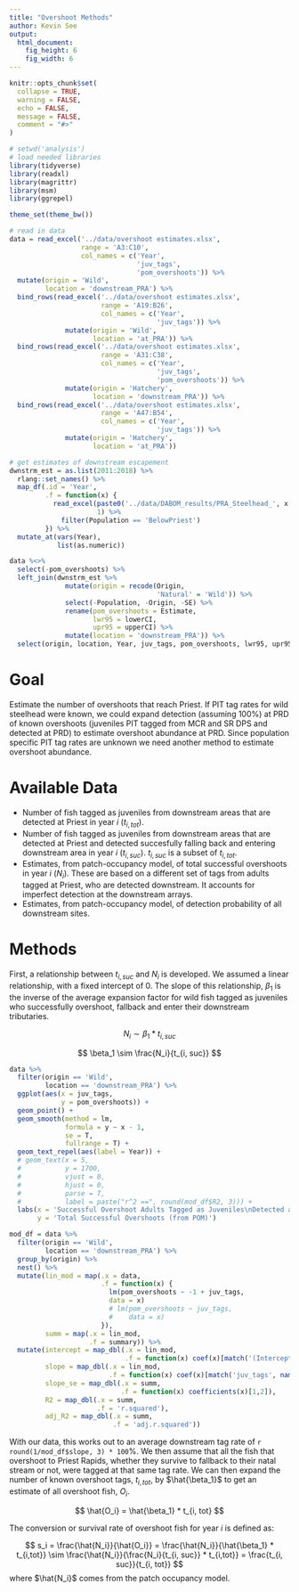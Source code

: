 ```yaml
---
title: "Overshoot Methods"
author: Kevin See
output: 
  html_document:
    fig_height: 6
    fig_width: 6
---
```


```r
knitr::opts_chunk$set(
  collapse = TRUE,
  warning = FALSE,
  echo = FALSE,
  message = FALSE,
  comment = "#>"
)
```

```r
# setwd('analysis')
# load needed libraries
library(tidyverse)
library(readxl)
library(magrittr)
library(msm)
library(ggrepel)

theme_set(theme_bw())

```

```r
# read in data
data = read_excel('../data/overshoot estimates.xlsx',
                  range = 'A3:C10',
                  col_names = c('Year',
                                'juv_tags',
                                'pom_overshoots')) %>%
  mutate(origin = 'Wild',
         location = 'downstream_PRA') %>%
  bind_rows(read_excel('../data/overshoot estimates.xlsx',
                       range = 'A19:B26',
                       col_names = c('Year',
                                     'juv_tags')) %>%
              mutate(origin = 'Wild',
                     location = 'at_PRA')) %>%
  bind_rows(read_excel('../data/overshoot estimates.xlsx',
                       range = 'A31:C38',
                       col_names = c('Year',
                                     'juv_tags',
                                     'pom_overshoots')) %>%
              mutate(origin = 'Hatchery',
                     location = 'downstream_PRA')) %>%
  bind_rows(read_excel('../data/overshoot estimates.xlsx',
                       range = 'A47:B54',
                       col_names = c('Year',
                                     'juv_tags')) %>%
              mutate(origin = 'Hatchery',
                     location = 'at_PRA'))

# get estimates of downstream escapement
dwnstrm_est = as.list(2011:2018) %>%
  rlang::set_names() %>%
  map_df(.id = 'Year',
         .f = function(x) {
           read_excel(paste0('../data/DABOM_results/PRA_Steelhead_', x[1], '_20190610.xlsx'),
                      1) %>%
             filter(Population == 'BelowPriest')
         }) %>%
  mutate_at(vars(Year),
            list(as.numeric))

data %<>%
  select(-pom_overshoots) %>%
  left_join(dwnstrm_est %>%
              mutate(origin = recode(Origin,
                                     'Natural' = 'Wild')) %>%
              select(-Population, -Origin, -SE) %>%
              rename(pom_overshoots = Estimate,
                     lwr95 = lowerCI,
                     upr95 = upperCI) %>%
              mutate(location = 'downstream_PRA')) %>%
  select(origin, location, Year, juv_tags, pom_overshoots, lwr95, upr95)

```

# Goal

Estimate the number of overshoots that reach Priest. If PIT tag rates for wild steelhead were known, we could expand detection (assuming 100%) at PRD of known overshoots (juveniles PIT tagged from MCR and SR DPS and detected at PRD) to estimate overshoot abundance at PRD. Since population specific PIT tag rates are unknown we need another method to estimate overshoot abundance.

# Available Data

* Number of fish tagged as juveniles from downstream areas that are detected at Priest in year $i$ ($t_{i, tot}$).
* Number of fish tagged as juveniles from downstream areas that are detected at Priest and detected succesfully falling back and entering downstream area in year $i$ ($t_{i, suc}$). $t_{i, suc}$ is a subset of $t_{i, tot}$.
* Estimates, from patch-occupancy model, of total successful overshoots in year $i$ ($N_i$). These are based on a different set of tags from adults tagged at Priest, who are detected downstream. It accounts for imperfect detection at the downstream arrays.
* Estimates, from patch-occupancy model, of detection probability of all downstream sites.

# Methods

First, a relationship between $t_{i, suc}$ and $N_i$ is developed. We assumed a linear relationship, with a fixed intercept of 0. The slope of this relationship, $\beta_1$ is the inverse of the average expansion factor for wild fish tagged as juveniles who successfully overshoot, fallback and enter their downstream tributaries. 

$$
N_i \sim \beta_1 * t_{i, suc}
$$

$$
\beta_1 \sim \frac{N_i}{t_{i, suc}}
$$

```r
data %>%
  filter(origin == 'Wild',
         location == 'downstream_PRA') %>%
  ggplot(aes(x = juv_tags,
             y = pom_overshoots)) +
  geom_point() +
  geom_smooth(method = lm,
              formula = y ~ x - 1,
              se = T,
              fullrange = T) +
  geom_text_repel(aes(label = Year)) +
  # geom_text(x = 5,
  #           y = 1700,
  #           vjust = 0, 
  #           hjust = 0,
  #           parse = T,
  #           label = paste("r^2 ==", round(mod_df$R2, 3))) +
  labs(x = 'Successful Overshoot Adults Tagged as Juveniles\nDetected at Priest Rapids Dam',
       y = 'Total Successful Overshoots (from POM)')
```

```r
mod_df = data %>%
  filter(origin == 'Wild',
         location == 'downstream_PRA') %>%
  group_by(origin) %>%
  nest() %>%
  mutate(lin_mod = map(.x = data,
                       .f = function(x) {
                         lm(pom_overshoots ~ -1 + juv_tags,
                         data = x)
                         # lm(pom_overshoots ~ juv_tags,
                         #    data = x)
                       }),
         summ = map(.x = lin_mod,
                    .f = summary)) %>%
  mutate(intercept = map_dbl(.x = lin_mod,
                             .f = function(x) coef(x)[match('(Intercept)', names(coef(x)))]),
         slope = map_dbl(.x = lin_mod,
                         .f = function(x) coef(x)[match('juv_tags', names(coef(x)))]),
         slope_se = map_dbl(.x = summ,
                            .f = function(x) coefficients(x)[1,2]),
         R2 = map_dbl(.x = summ,
                      .f = 'r.squared'),
         adj_R2 = map_dbl(.x = summ,
                          .f = 'adj.r.squared'))
```

With our data, this works out to an average downstream tag rate of `r round(1/mod_df$slope, 3) * 100`%. We then assume that all the fish that overshoot to Priest Rapids, whether they survive to fallback to their natal stream or not, were tagged at that same tag rate. We can then expand the number of known overshoot tags, $t_{i, tot}$, by $\hat{\beta_1}$ to get an estimate of all overshoot fish, $O_i$.

$$
\hat{O_i} = \hat{\beta_1} * t_{i, tot}
$$

The conversion or survival rate of overshoot fish for year $i$ is defined as:

$$
s_i = \frac{\hat{N_i}}{\hat{O_i}} = \frac{\hat{N_i}}{\hat{\beta_1} * t_{i,tot}} \sim \frac{\hat{N_i}}{\frac{N_i}{t_{i, suc}} * t_{i,tot}} = \frac{t_{i, suc}}{t_{i, tot}}
$$
where $\hat{N_i}$ comes from the patch occupancy model. 